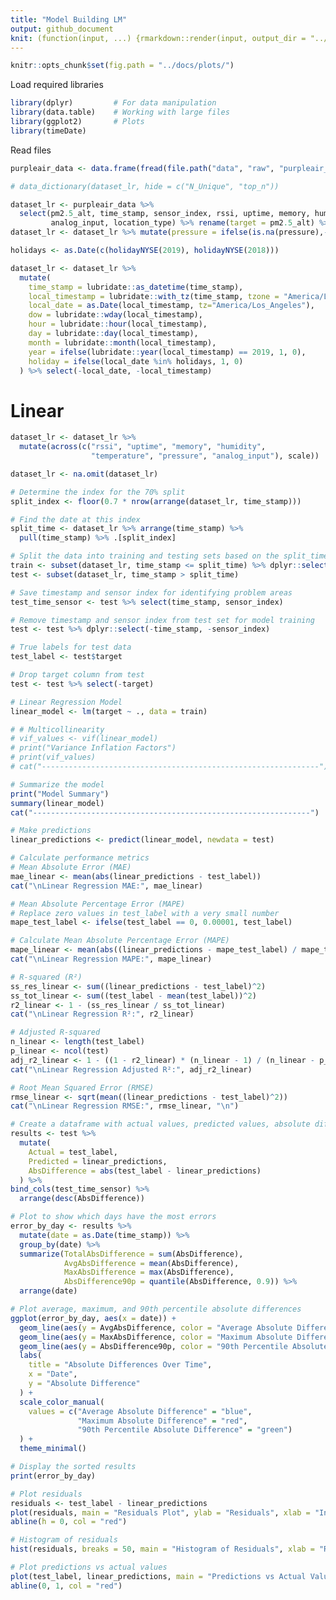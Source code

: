 ```yaml
---
title: "Model Building LM"
output: github_document
knit: (function(input, ...) {rmarkdown::render(input, output_dir = "../docs", )})
---
```


```r
knitr::opts_chunk$set(fig.path = "../docs/plots/")
```

Load required libraries

```r
library(dplyr)         # For data manipulation
library(data.table)    # Working with large files
library(ggplot2)       # Plots
library(timeDate)
```

Read files 

```r
purpleair_data <- data.frame(fread(file.path("data", "raw", "purpleair_2018-01-01_2019-12-31.csv")))
```


```r
# data_dictionary(dataset_lr, hide = c("N_Unique", "top_n"))
```

```r
dataset_lr <- purpleair_data %>% 
  select(pm2.5_alt, time_stamp, sensor_index, rssi, uptime, memory, humidity, temperature, pressure,
         analog_input, location_type) %>% rename(target = pm2.5_alt) %>% distinct
dataset_lr <- dataset_lr %>% mutate(pressure = ifelse(is.na(pressure),-1,pressure))

holidays <- as.Date(c(holidayNYSE(2019), holidayNYSE(2018)))

dataset_lr <- dataset_lr %>%
  mutate(
    time_stamp = lubridate::as_datetime(time_stamp),
    local_timestamp = lubridate::with_tz(time_stamp, tzone = "America/Los_Angeles"),
    local_date = as.Date(local_timestamp, tz="America/Los_Angeles"),
    dow = lubridate::wday(local_timestamp),
    hour = lubridate::hour(local_timestamp),
    day = lubridate::day(local_timestamp),
    month = lubridate::month(local_timestamp),
    year = ifelse(lubridate::year(local_timestamp) == 2019, 1, 0),
    holiday = ifelse(local_date %in% holidays, 1, 0)
  ) %>% select(-local_date, -local_timestamp)
```

<!-- # LSTM -->
<!-- ```{r} -->
<!-- library(keras) -->

<!-- normalize <- function(x) { -->
<!--   return((x - min(x)) / (max(x) - min(x))) -->
<!-- } -->

<!-- dataset_lr_scaled <- as.data.frame(lapply(dataset_lr, normalize)) -->

<!-- ``` -->

<!-- ```{r} -->
<!-- create_sequences <- function(data, n_timesteps) { -->
<!--   X <- array(NA, dim = c(nrow(data) - n_timesteps, n_timesteps, ncol(data) - 1)) -->
<!--   y <- array(NA, dim = c(nrow(data) - n_timesteps, 1)) -->

<!--   for (i in 1:(nrow(data) - n_timesteps)) { -->
<!--     X[i, , ] <- as.matrix(data[i:(i + n_timesteps - 1), 1:(ncol(data) - 1)]) -->
<!--     y[i] <- data[i + n_timesteps, ncol(data)]  # Target column (the one you are predicting) -->
<!--   } -->

<!--   list(X = X, y = y) -->
<!-- } -->

<!-- # Define timesteps (for example, 24 timesteps if using hourly data for 1 day of history) -->
<!-- n_timesteps <- 24 -->
<!-- sequences <- create_sequences(dataset_lr_scaled, n_timesteps) -->
<!-- X_train <- sequences$X -->
<!-- y_train <- sequences$y -->
<!-- ``` -->

<!-- ```{r} -->
<!-- # Build the LSTM model -->
<!-- model <- keras_model_sequential() %>% -->
<!--   layer_lstm(units = 50, return_sequences = TRUE, input_shape = c(n_timesteps, ncol(dataset_lr_scaled) - 1)) %>% -->
<!--   layer_lstm(units = 50, return_sequences = FALSE) %>% -->
<!--   layer_dense(units = 25, activation = 'relu') %>% -->
<!--   layer_dense(units = 1) -->

<!-- # Compile the model -->
<!-- model %>% compile( -->
<!--   loss = 'mean_squared_error', -->
<!--   optimizer = 'adam' -->
<!-- ) -->
<!-- ``` -->

<!-- ```{r} -->
<!-- # Train the LSTM model -->
<!-- model %>% fit( -->
<!--   X_train, -->
<!--   y_train, -->
<!--   epochs = 20,      # Adjust number of epochs for better results -->
<!--   batch_size = 32,  # Adjust batch size as needed -->
<!--   validation_split = 0.2  # Use part of the data for validation -->
<!-- ) -->
<!-- ``` -->


<!-- ```{r} -->
<!-- # Make predictions -->
<!-- predictions <- model %>% predict(X_train) -->

<!-- # (Optional) Reverse normalization if needed -->
<!-- denormalize <- function(x, min_val, max_val) { -->
<!--   return(x * (max_val - min_val) + min_val) -->
<!-- } -->
<!-- ``` -->

<!-- ```{r} -->
<!-- # Calculate RMSE, MAE, or other metrics to evaluate performance -->
<!-- rmse <- sqrt(mean((predictions - y_train)^2)) -->
<!-- mae <- mean(abs(predictions - y_train)) -->

<!-- cat("RMSE:", rmse, "\n") -->
<!-- cat("MAE:", mae, "\n") -->
<!-- ``` -->


# Linear 

```r
dataset_lr <- dataset_lr %>%
  mutate(across(c("rssi", "uptime", "memory", "humidity",
                  "temperature", "pressure", "analog_input"), scale))
```

```r
dataset_lr <- na.omit(dataset_lr)

# Determine the index for the 70% split
split_index <- floor(0.7 * nrow(arrange(dataset_lr, time_stamp)))

# Find the date at this index
split_time <- dataset_lr %>% arrange(time_stamp) %>%
  pull(time_stamp) %>% .[split_index]

# Split the data into training and testing sets based on the split_time
train <- subset(dataset_lr, time_stamp <= split_time) %>% dplyr::select(-time_stamp, -sensor_index)
test <- subset(dataset_lr, time_stamp > split_time) 

# Save timestamp and sensor index for identifying problem areas
test_time_sensor <- test %>% select(time_stamp, sensor_index)

# Remove timestamp and sensor index from test set for model training
test <- test %>% dplyr::select(-time_stamp, -sensor_index)

# True labels for test data
test_label <- test$target

# Drop target column from test
test <- test %>% select(-target)

# Linear Regression Model
linear_model <- lm(target ~ ., data = train)
```




```r
# # Multicollinearity
# vif_values <- vif(linear_model)
# print("Variance Inflation Factors")
# print(vif_values)
# cat("--------------------------------------------------------------")
```


```r
# Summarize the model
print("Model Summary")
summary(linear_model)
cat("--------------------------------------------------------------")
```


```r
# Make predictions
linear_predictions <- predict(linear_model, newdata = test)

# Calculate performance metrics
# Mean Absolute Error (MAE)
mae_linear <- mean(abs(linear_predictions - test_label))
cat("\nLinear Regression MAE:", mae_linear)
```


```r
# Mean Absolute Percentage Error (MAPE)
# Replace zero values in test_label with a very small number
mape_test_label <- ifelse(test_label == 0, 0.00001, test_label)

# Calculate Mean Absolute Percentage Error (MAPE)
mape_linear <- mean(abs((linear_predictions - mape_test_label) / mape_test_label)) * 100
cat("\nLinear Regression MAPE:", mape_linear)
```


```r
# R-squared (R²)
ss_res_linear <- sum((linear_predictions - test_label)^2)
ss_tot_linear <- sum((test_label - mean(test_label))^2)
r2_linear <- 1 - (ss_res_linear / ss_tot_linear)
cat("\nLinear Regression R²:", r2_linear)
```


```r
# Adjusted R-squared
n_linear <- length(test_label)
p_linear <- ncol(test)
adj_r2_linear <- 1 - ((1 - r2_linear) * (n_linear - 1) / (n_linear - p_linear - 1))
cat("\nLinear Regression Adjusted R²:", adj_r2_linear)
```


```r
# Root Mean Squared Error (RMSE)
rmse_linear <- sqrt(mean((linear_predictions - test_label)^2))
cat("\nLinear Regression RMSE:", rmse_linear, "\n")
```


```r
# Create a dataframe with actual values, predicted values, absolute differences, and identification columns
results <- test %>%
  mutate(
    Actual = test_label,
    Predicted = linear_predictions,
    AbsDifference = abs(test_label - linear_predictions)
  ) %>%
bind_cols(test_time_sensor) %>%
  arrange(desc(AbsDifference))
```


```r
# Plot to show which days have the most errors
error_by_day <- results %>%
  mutate(date = as.Date(time_stamp)) %>%
  group_by(date) %>%
  summarize(TotalAbsDifference = sum(AbsDifference),
            AvgAbsDifference = mean(AbsDifference),
            MaxAbsDifference = max(AbsDifference),
            AbsDifference90p = quantile(AbsDifference, 0.9)) %>%
  arrange(date)

# Plot average, maximum, and 90th percentile absolute differences
ggplot(error_by_day, aes(x = date)) +
  geom_line(aes(y = AvgAbsDifference, color = "Average Absolute Difference")) +
  geom_line(aes(y = MaxAbsDifference, color = "Maximum Absolute Difference")) +
  geom_line(aes(y = AbsDifference90p, color = "90th Percentile Absolute Difference")) +
  labs(
    title = "Absolute Differences Over Time",
    x = "Date",
    y = "Absolute Difference"
  ) +
  scale_color_manual(
    values = c("Average Absolute Difference" = "blue",
               "Maximum Absolute Difference" = "red",
               "90th Percentile Absolute Difference" = "green")
  ) +
  theme_minimal()
```


```r
# Display the sorted results
print(error_by_day)
```


```r
# Plot residuals
residuals <- test_label - linear_predictions
plot(residuals, main = "Residuals Plot", ylab = "Residuals", xlab = "Index", col = "blue", pch = 20)
abline(h = 0, col = "red")

# Histogram of residuals
hist(residuals, breaks = 50, main = "Histogram of Residuals", xlab = "Residuals", col = "blue")
```


```r
# Plot predictions vs actual values
plot(test_label, linear_predictions, main = "Predictions vs Actual Values", xlab = "Actual Values", ylab = "Predicted Values", col = "blue", pch = 19)
abline(0, 1, col = "red")
```
